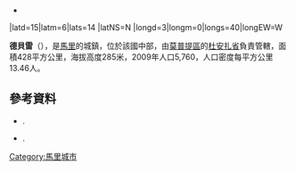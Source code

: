 *{{citation
 |url         = http://instat.gov.ml/documentation/mopti.pdf
 |publisher   = République de Mali: Institut National de la Statistique
 |title       = Resultats Provisoires RGPH 2009 (Région de Mopti)
 |language    = fr
 |deadurl     = yes
 |archiveurl  = https://www.webcitation.org/6AnaIKCNv?url=http://instat.gov.ml/documentation/mopti.pdf
 |archivedate = 2012-09-19
}}

|latd=15|latm=6|lats=14 |latNS=N
|longd=3|longm=0|longs=40|longEW=W

'''德貝雷'''（{{lang-fr|Débéré}}），是[[馬里|馬里]]的城鎮，位於該國中部，由[[莫普提區|莫普提區]]的[[杜安扎省|杜安扎省]]負責管轄，面積428平方公里，海拔高度285米，2009年人口5,760，人口密度每平方公里13.46人。

==參考資料==
*{{citation | title=Plan de Sécurité Alimentaire Commune Rurale de Débéré 2006-2010 | publisher=Commissariat à la Sécurité Alimentaire, République du Mali, USAID-Mali | year=2006 | url=http://www.aec.msu.edu/fs2/mali_fd_strtgy/plans/mopti/douentza/psa_debere.pdf | language=fr | deadurl=yes | archiveurl=https://web.archive.org/web/20120915063017/http://www.aec.msu.edu/fs2/mali_fd_strtgy/plans/mopti/douentza/psa_debere.pdf | archivedate=2012年9月15日 | df= }}.
*{{citation | title= Situation des points d'eau modernes au Mali en 2003: Débéré | url= http://www.bndr-mali.org/bnn-mali/index.php?option=com_docman&task=doc_download&gid=627&Itemid=53 | publisher= Ministère des Mines, de l'Energie et de l'Eau, République du Mali | year= 2003 | language= fr }}{{Dead link|date=2018年7月 |bot=InternetArchiveBot |fix-attempted=no }}.

{{莫普提區}}

[[Category:馬里城市|Category:馬里城市]]


{{Mali-geo-stub}}